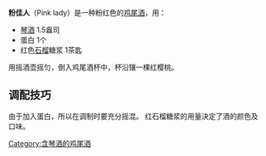 '''粉佳人'''（Pink lady）是一种粉红色的[[鸡尾酒|鸡尾酒]]，用：
*[[琴酒|琴酒]]	1.5盎司
*蛋白	1个
*红色[[石榴|石榴]]糖浆	1茶匙
用摇酒壶摇匀，倒入鸡尾酒杯中，杯沿镶一棵红樱桃。

==调配技巧==
由于加入蛋白，所以在调制时要充分摇混。
红石榴糖浆的用量決定了酒的颜色及口味。

[[Category:含琴酒的鸡尾酒|Category:含琴酒的鸡尾酒]]
